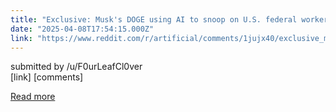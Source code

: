 ```yaml
---
title: "Exclusive: Musk's DOGE using AI to snoop on U.S. federal workers, sources say"
date: "2025-04-08T17:54:15.000Z"
link: "https://www.reddit.com/r/artificial/comments/1jujx40/exclusive_musks_doge_using_ai_to_snoop_on_us/"
---
```


submitted by    /u/F0urLeafCl0ver  
 [link]   [comments]

[Read more](https://www.reddit.com/r/artificial/comments/1jujx40/exclusive_musks_doge_using_ai_to_snoop_on_us/)

